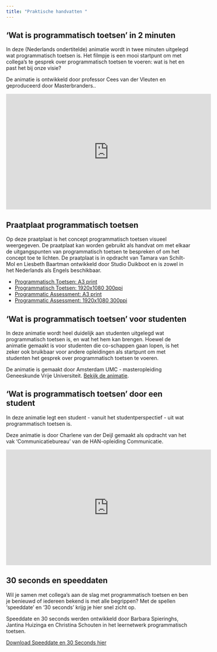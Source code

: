 ```yaml
---
title: "Praktische handvatten "
---
```


## ‘Wat is programmatisch toetsen’ in 2 minuten 

In deze (Nederlands ondertitelde) animatie wordt in twee minuten uitgelegd wat programmatisch toetsen is. Het filmpje is een mooi startpunt om met collega’s te gesprek over programmatisch toetsen te voeren: wat is het en past het bij onze visie?  
 
De animatie is ontwikkeld door professor Cees van der Vleuten en geproduceerd door Masterbranders.. 

<iframe width="560" height="315" src="https://www.youtube.com/embed/yhjzsNuVFmI" title="YouTube video player" frameborder="0" allow="accelerometer; autoplay; clipboard-write; encrypted-media; gyroscope; picture-in-picture" allowfullscreen></iframe>

## Praatplaat programmatisch toetsen 

Op deze praatplaat is het concept programmatisch toetsen visueel weergegeven. De praatplaat kan worden gebruikt als handvat om met elkaar de uitgangspunten van programmatisch toetsen te bespreken of om het concept toe te lichten. De praatplaat is in opdracht van Tamara van Schilt-Mol en Liesbeth Baartman ontwikkeld door Studio Duikboot en is zowel in het Nederlands als Engels beschikbaar. 

* [Programmatisch Toetsen: A3 print](https://drive.google.com/file/d/1IXDaY2GhGIwbkfxIrP8ZQaKVXYqMcZZ-/view?usp=share_link)
* [Programmatisch Toetsen: 1920x1080 300ppi](https://drive.google.com/file/d/17eB1fOi7ZU1CLuJ0UbecJhpfM5OHEUiT/view?usp=share_link)
* [Programmatic Assessment: A3 print](https://drive.google.com/file/d/1-z4C3q0oAUE1yXHbO1x1nddJF1_FW3a6/view?usp=share_link)
* [Programmatic Assessment: 1920x1080 300ppi](https://drive.google.com/file/d/1pj4dCIEX8QISTB11mNrLKQy1rod1fXMP/view?usp=share_link) 

## ‘Wat is programmatisch toetsen’ voor studenten            

In deze animatie wordt heel duidelijk aan studenten uitgelegd wat programmatisch toetsen is, en wat het hem kan brengen. Hoewel de animatie gemaakt is voor studenten die co-schappen gaan lopen, is het zeker ook bruikbaar voor andere opleidingen als startpunt om met studenten het gesprek over programmatisch toetsen te voeren.  

De animatie is gemaakt door Amsterdam UMC - masteropleiding Geneeskunde Vrije Universiteit. 
[Bekijk de animatie](https://vimeo.com/536324176).
 
## ‘Wat is programmatisch toetsen’ door een student 

In deze animatie legt een student - vanuit het studentperspectief - uit wat programmatisch toetsen is.  

Deze animatie is door Charlene van der Deijl gemaakt als opdracht van het vak 'Communicatiebureau' van de HAN-opleiding Communicatie. 

<iframe width="560" height="315" src="https://www.youtube.com/embed/ssFiVvV4Hhk" title="YouTube video player" frameborder="0" allow="accelerometer; autoplay; clipboard-write; encrypted-media; gyroscope; picture-in-picture" allowfullscreen></iframe>

## 30 seconds en speeddaten 

Wil je samen met collega's aan de slag met programmatisch toetsen en ben je benieuwd of iedereen bekend is met alle begrippen? Met de spellen 'speeddate' en '30 seconds' krijg je hier snel zicht op.  

Speeddate en 30 seconds werden ontwikkeld door Barbara Spieringhs, Jantina Huizinga en Christina Schouten in het leernetwerk programmatisch toetsen. 

[Download Speeddate en 30 Seconds hier](https://drive.google.com/file/d/16NydCbgOz3jyrmbrxky4gAoCJVC3Vb5b/view?usp=share_link)